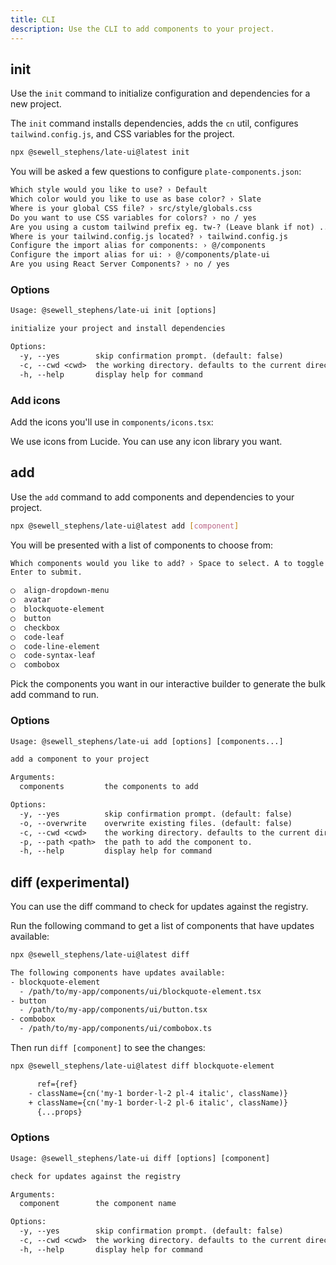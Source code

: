 ```yaml
---
title: CLI
description: Use the CLI to add components to your project.
---
```


## init

Use the `init` command to initialize configuration and dependencies for a new project.

The `init` command installs dependencies, adds the `cn` util, configures `tailwind.config.js`, and CSS variables for the project.

```bash
npx @sewell_stephens/late-ui@latest init
```

You will be asked a few questions to configure `plate-components.json`:

```txt showLineNumbers
Which style would you like to use? › Default
Which color would you like to use as base color? › Slate
Where is your global CSS file? › src/style/globals.css
Do you want to use CSS variables for colors? › no / yes
Are you using a custom tailwind prefix eg. tw-? (Leave blank if not) ...
Where is your tailwind.config.js located? › tailwind.config.js
Configure the import alias for components: › @/components
Configure the import alias for ui: › @/components/plate-ui
Are you using React Server Components? › no / yes
```

### Options

```txt
Usage: @sewell_stephens/late-ui init [options]

initialize your project and install dependencies

Options:
  -y, --yes        skip confirmation prompt. (default: false)
  -c, --cwd <cwd>  the working directory. defaults to the current directory.
  -h, --help       display help for command
```

### Add icons

Add the icons you'll use in `components/icons.tsx`:

<ComponentSource src="../../templates/plate-playground-template/src/components/icons.tsx" />

We use icons from <Link href="https://lucide.dev">Lucide</Link>. You can use any icon library you want.

## add

Use the `add` command to add components and dependencies to your project.

```bash
npx @sewell_stephens/late-ui@latest add [component]
```

You will be presented with a list of components to choose from:

```txt
Which components would you like to add? › Space to select. A to toggle all.
Enter to submit.

◯  align-dropdown-menu
◯  avatar
◯  blockquote-element
◯  button
◯  checkbox
◯  code-leaf
◯  code-line-element
◯  code-syntax-leaf
◯  combobox
```

<Callout className="my-4">
  Pick the components you want in our <Link href="/?builder=true" target="_blank">interactive builder</Link> to generate the bulk add command to run.
</Callout>

### Options

```txt
Usage: @sewell_stephens/late-ui add [options] [components...]

add a component to your project

Arguments:
  components         the components to add

Options:
  -y, --yes          skip confirmation prompt. (default: false)
  -o, --overwrite    overwrite existing files. (default: false)
  -c, --cwd <cwd>    the working directory. defaults to the current directory.
  -p, --path <path>  the path to add the component to.
  -h, --help         display help for command
```

## diff (experimental)

You can use the diff command to check for updates against the registry.

Run the following command to get a list of components that have updates available:

```bash
npx @sewell_stephens/late-ui@latest diff
```

```txt
The following components have updates available:
- blockquote-element
  - /path/to/my-app/components/ui/blockquote-element.tsx
- button
  - /path/to/my-app/components/ui/button.tsx
- combobox
  - /path/to/my-app/components/ui/combobox.ts
```

Then run `diff [component]` to see the changes:

```bash
npx @sewell_stephens/late-ui@latest diff blockquote-element
```

```diff /pl-6/
      ref={ref}
    - className={cn('my-1 border-l-2 pl-4 italic', className)}
    + className={cn('my-1 border-l-2 pl-6 italic', className)}
      {...props}
```

### Options

```txt
Usage: @sewell_stephens/late-ui diff [options] [component]

check for updates against the registry

Arguments:
  component        the component name

Options:
  -y, --yes        skip confirmation prompt. (default: false)
  -c, --cwd <cwd>  the working directory. defaults to the current directory.
  -h, --help       display help for command
```
